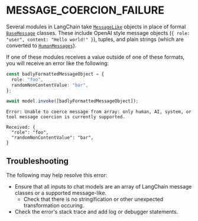 # MESSAGE_COERCION_FAILURE

Several modules in LangChain take [`MessageLike`](https://api.js.langchain.com/types/_langchain_core.messages.BaseMessageLike.html)
objects in place of formal [`BaseMessage`](/docs/concepts/messages) classes. These include OpenAI style message objects (`{ role: "user", content: "Hello world!" }`),
tuples, and plain strings (which are converted to [`HumanMessages`](/docs/concepts#humanmessage)).

If one of these modules receives a value outside of one of these formats, you will receive an error like the following:

```ts
const badlyFormattedMessageObject = {
  role: "foo",
  randomNonContentValue: "bar",
};

await model.invoke([badlyFormattedMessageObject]);
```

```
Error: Unable to coerce message from array: only human, AI, system, or tool message coercion is currently supported.

Received: {
  "role": "foo",
  "randomNonContentValue": "bar",
}
```

## Troubleshooting

The following may help resolve this error:

- Ensure that all inputs to chat models are an array of LangChain message classes or a supported message-like.
  - Check that there is no stringification or other unexpected transformation occuring.
- Check the error's stack trace and add log or debugger statements.
